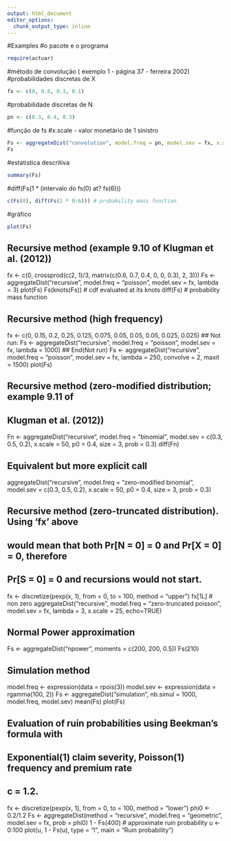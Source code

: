 ```yaml
---
output: html_document
editor_options: 
  chunk_output_type: inline
---
```


#Examples
#o pacote e o programa

```r
require(actuar)
```

#método de convolução ( exemplo 1 - página 37 - ferreira 2002)
#probabilidades discretas de X

```r
fx <- c(0, 0.6, 0.3, 0.1)
```

#probabilidade discretas de N
```r
pn <- c(0.3, 0.4, 0.3)
```

#função de fs
#x.scale - valor monetário de 1 sinistro
```r
Fs <- aggregateDist("convolution", model.freq = pn, model.sev = fx, x.scale = 1)
Fs
```

#estatistica descritiva

```r
summary(Fs)
```

#diff(Fs(1 * (intervalo do fs(0) at? fs(6)))
```r
c(Fs(0), diff(Fs(1 * 0:6))) # probability mass function
```
#gráfico
```r
plot(Fs)
```








## Recursive method (example 9.10 of Klugman et al. (2012))
fx <- c(0, crossprod(c(2, 1)/3,
                     matrix(c(0.6, 0.7, 0.4, 0, 0, 0.3), 2, 3)))
Fs <- aggregateDist("recursive", model.freq = "poisson",
                    model.sev = fx, lambda = 3)
plot(Fs)
Fs(knots(Fs))		      # cdf evaluated at its knots
diff(Fs)                      # probability mass function

## Recursive method (high frequency)
fx <- c(0, 0.15, 0.2, 0.25, 0.125, 0.075,
        0.05, 0.05, 0.05, 0.025, 0.025)
## Not run: Fs <- aggregateDist("recursive", model.freq = "poisson", model.sev = fx, lambda = 1000)
## End(Not run)
Fs <- aggregateDist("recursive", model.freq = "poisson",
                    model.sev = fx, lambda = 250, convolve = 2, maxit = 1500)
plot(Fs)

## Recursive method (zero-modified distribution; example 9.11 of
## Klugman et al. (2012))
Fn <- aggregateDist("recursive", model.freq = "binomial",
                    model.sev = c(0.3, 0.5, 0.2), x.scale = 50,
                    p0 = 0.4, size = 3, prob = 0.3)
diff(Fn)

## Equivalent but more explicit call
aggregateDist("recursive", model.freq = "zero-modified binomial",
              model.sev = c(0.3, 0.5, 0.2), x.scale = 50,
              p0 = 0.4, size = 3, prob = 0.3)

## Recursive method (zero-truncated distribution). Using 'fx' above
## would mean that both Pr[N = 0] = 0 and Pr[X = 0] = 0, therefore
## Pr[S = 0] = 0 and recursions would not start.
fx <- discretize(pexp(x, 1), from = 0, to = 100, method = "upper")
fx[1L] # non zero
aggregateDist("recursive", model.freq = "zero-truncated poisson",
              model.sev = fx, lambda = 3, x.scale = 25, echo=TRUE)

## Normal Power approximation
Fs <- aggregateDist("npower", moments = c(200, 200, 0.5))
Fs(210)

## Simulation method
model.freq <- expression(data = rpois(3))
model.sev <- expression(data = rgamma(100, 2))
Fs <- aggregateDist("simulation", nb.simul = 1000,
                    model.freq, model.sev)
mean(Fs)
plot(Fs)

## Evaluation of ruin probabilities using Beekman's formula with
## Exponential(1) claim severity, Poisson(1) frequency and premium rate
## c = 1.2.
fx <- discretize(pexp(x, 1), from = 0, to = 100, method = "lower")
phi0 <- 0.2/1.2
Fs <- aggregateDist(method = "recursive", model.freq = "geometric",
                    model.sev = fx, prob = phi0)
1 - Fs(400)			# approximate ruin probability
u <- 0:100
plot(u, 1 - Fs(u), type = "l", main = "Ruin probability")
  
